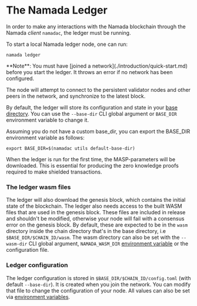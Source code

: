 
# The Namada Ledger

In order to make any interactions with the Namada blockchain through the Namada *client* `namadac`, the ledger must be running. 

To start a local Namada ledger node, one can run:

```shell copy
namada ledger
```

<Callout>
**Note**: You must have [joined a network](./introduction/quick-start.md) before you start the ledger. It throws an error if no network has been configured.

The node will attempt to connect to the persistent validator nodes and other peers in the network, and synchronize to the latest block.

By default, the ledger will store its configuration and state in your [base directory](./introduction/base-directory.md). 
You can use the `--base-dir` CLI global argument or `BASE_DIR` environment variable to change it.

Assuming you do not have a custom base_dir, you can export the BASE_DIR environment variable as follows:

```shell copy
export BASE_DIR=$(namadac utils default-base-dir)
```
</Callout>

When the ledger is run for the first time, the MASP-parameters will be downloaded. This is essential for producing the zero knowledge proofs required to make shielded transactions.

### The ledger wasm files
The ledger will also download the genesis block, which contains the initial state of the blockchain.
The ledger also needs access to the built WASM files that are used in the genesis block. 
These files are included in release and shouldn't be modified, otherwise your node will fail with a consensus error on the genesis block. 
By default, these are expected to be in the `wasm` directory inside the chain directory that's in the base directory, i.e `$BASE_DIR/$CHAIN_ID/wasm`.
The wasm directory can also be set with the `--wasm-dir` CLI global argument, `NAMADA_WASM_DIR` [environment variable](./ledger/env-vars.md) or the configuration file.

### Ledger configuration
The ledger configuration is stored in `$BASE_DIR/$CHAIN_ID/config.toml` (with
default `--base-dir`). It is created when you join the network. You can modify
that file to change the configuration of your node. All values can also be set
via [environment variables](./ledger/env-vars.md). 


